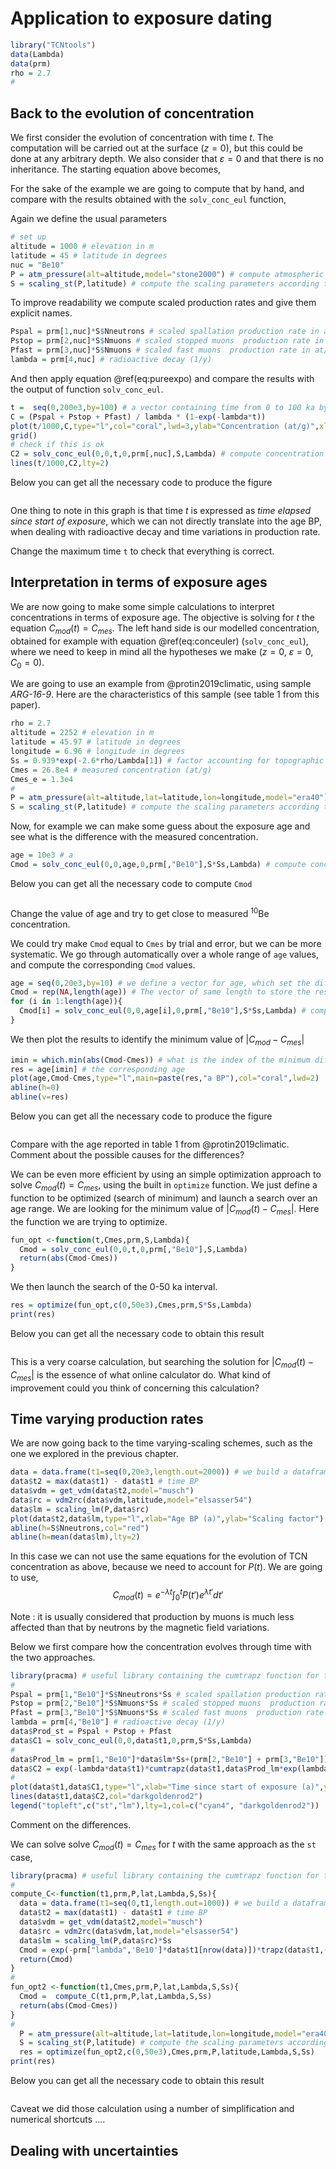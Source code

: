 # Application to exposure dating

```r
library("TCNtools")
data(Lambda)
data(prm)
rho = 2.7
#
```

## Back to the evolution of concentration

We first consider the evolution of concentration with time $t$.
The computation will be carried out at the surface ($z=0$), but this could be done at any arbitrary depth.
We also consider that $\varepsilon = 0$ and that there is no inheritance.
The starting equation above becomes, 
\begin{equation}
C(t)=\sum_i \frac{P_i}{\lambda}(1-e^{-\lambda t}) (\#eq:pureexpo)
\end{equation}

For the sake of the example we are going to compute that by hand, and compare with the results obtained with the `solv_conc_eul` function,

Again we define the usual parameters 

```r
# set up
altitude = 1000 # elevation in m
latitude = 45 # latitude in degrees
nuc = "Be10"
P = atm_pressure(alt=altitude,model="stone2000") # compute atmospheric pressure at site
S = scaling_st(P,latitude) # compute the scaling parameters according to Stone (2000)
```

To improve readability we compute scaled production rates and give them explicit names.

```r
Pspal = prm[1,nuc]*S$Nneutrons # scaled spallation production rate in at/g/y (st scaling)
Pstop = prm[2,nuc]*S$Nmuons # scaled stopped muons  production rate in at/g/y
Pfast = prm[3,nuc]*S$Nmuons # scaled fast muons  production rate in at/g/y
lambda = prm[4,nuc] # radioactive decay (1/y)
```

And then apply equation \@ref(eq:pureexpo) and compare the results with the output of function `solv_conc_eul`.

```r
t =  seq(0,200e3,by=100) # a vector containing time from 0 to 100 ka by 100 a steps
C = (Pspal + Pstop + Pfast) / lambda * (1-exp(-lambda*t))
plot(t/1000,C,type="l",col="coral",lwd=3,ylab="Concentration (at/g)",xlab="Time (ka)")
grid()
# check if this is ok
C2 = solv_conc_eul(0,0,t,0,prm[,nuc],S,Lambda) # compute concentration for pure exposure
lines(t/1000,C2,lty=2)
```

:::: {.codebox .codeimage data-latex="code"}
Below you can get all the necessary code to produce the figure
```r
```
::::

One thing to note in this graph is that time $t$ is expressed as *time elapsed since start of exposure*, which we can not directly translate into the age BP, when dealing with radioactive decay and time variations in production rate. 

:::: {.actionbox .actionimage data-latex="action"}
Change the maximum time `t` to check that everything is correct.
::::


## Interpretation in terms of exposure ages

We are now going to make some simple calculations to interpret concentrations in terms of exposure age. 
The objective is solving for $t$ the equation $C_{mod}(t) = C_{mes}$. 
The left hand side is our modelled concentration, obtained for example with equation \@ref(eq:conceuler) (`solv_conc_eul`), where we need to keep in mind all the hypotheses we make ($z=0$, $\varepsilon=0$, $C_0=0$). 

We are going to use an example from @protin2019climatic, using sample *ARG-16-9*. 
Here are the characteristics of this sample (see table 1 from this paper).

```r
rho = 2.7
altitude = 2252 # elevation in m
latitude = 45.97 # latitude in degrees
longitude = 6.96 # longitude in degrees
Ss = 0.939*exp(-2.6*rho/Lambda[1]) # factor accounting for topographic shielding and sample thickness
Cmes = 26.8e4 # measured concentration (at/g)
Cmes_e = 1.3e4
#
P = atm_pressure(alt=altitude,lat=latitude,lon=longitude,model="era40") # compute atmospheric pressure at site
S = scaling_st(P,latitude) # compute the scaling parameters according to Stone (2000)
```

Now, for example we can make some guess about the exposure age and see what is the difference with the measured concentration.

```r
age = 10e3 # a 
Cmod = solv_conc_eul(0,0,age,0,prm[,"Be10"],S*Ss,Lambda) # compute concentration
```

:::: {.codebox .codeimage data-latex="code"}
Below you can get all the necessary code to compute `Cmod`
```r
```
::::

:::: {.actionbox .actionimage data-latex="action"}
Change the value of age and try to get close to measured $^{10}$Be concentration.
::::

We could try make `Cmod` equal to `Cmes` by trial and error, but we can be more systematic. 
We go through automatically over a whole range of `age` values, and compute the corresponding `Cmod` values.

```r
age = seq(0,20e3,by=10) # we define a vector for age, which set the different explored values
Cmod = rep(NA,length(age)) # The vector of same length to store the results
for (i in 1:length(age)){
  Cmod[i] = solv_conc_eul(0,0,age[i],0,prm[,"Be10"],S*Ss,Lambda) # compute concentration
}

```

We then plot the results to identify the minimum value of $|C_{mod} - C_{mes}|$

```r
imin = which.min(abs(Cmod-Cmes)) # what is the index of the minimum difference
res = age[imin] # the corresponding age
plot(age,Cmod-Cmes,type="l",main=paste(res,"a BP"),col="coral",lwd=2)
abline(h=0)
abline(v=res)
```

:::: {.codebox .codeimage data-latex="code"}
Below you can get all the necessary code to produce the figure
```r
```
::::

:::: {.questionbox .questionimage data-latex="action"}
Compare with the age reported in table 1 from @protin2019climatic. Comment about the possible causes for the differences?
::::


We can be even more efficient by using an simple optimization approach to solve $C_{mod}(t) = C_{mes}$, using the built in `optimize` function. 
We just define a function to be optimized (search of minimum) and launch a search over an age range. 
We are looking for the minimum value of $|C_{mod}(t)-C_{mes}|$. 
Here the function we are trying to optimize.

```r
fun_opt <-function(t,Cmes,prm,S,Lambda){
  Cmod = solv_conc_eul(0,0,t,0,prm[,"Be10"],S,Lambda)
  return(abs(Cmod-Cmes))
}
```

We then launch the search of the 0-50 ka interval.

```r
res = optimize(fun_opt,c(0,50e3),Cmes,prm,S*Ss,Lambda)
print(res)
```

:::: {.codebox .codeimage data-latex="code"}
Below you can get all the necessary code to obtain this result
```r
```
::::

:::: {.questionbox .questionimage data-latex="action"}
This is a very coarse calculation, but searching the  solution for $|C_{mod}(t)-C_{mes}|$ is the essence of what online calculator do.
What kind of improvement could you think of concerning this calculation?  
::::


## Time varying production rates

We are now going back to the time varying-scaling schemes, such as the one we explored in the previous chapter.

```r
data = data.frame(t1=seq(0,20e3,length.out=2000)) # we build a dataframe to store results
data$t2 = max(data$t1) - data$t1 # time BP
data$vdm = get_vdm(data$t2,model="musch")
data$rc = vdm2rc(data$vdm,latitude,model="elsasser54")
data$lm = scaling_lm(P,data$rc)
plot(data$t2,data$lm,type="l",xlab="Age BP (a)",ylab="Scaling factor")
abline(h=S$Nneutrons,col="red")
abline(h=mean(data$lm),lty=2)
```

In this case we can not use the same equations for the evolution of TCN  concentration as above, because we need to account for $P(t)$. 
We are going to use,
$$C_{mod}(t) = e^{-\lambda t} \int_0^t P(t')e^{\lambda t'}dt'$$

Note : it is usually considered that production by muons is much less affected than that by neutrons by the magnetic field variations.

Below we first compare how the concentration evolves through time with the two approaches. 

```r
library(pracma) # useful library containing the cumtrapz function for trapezoidal integration
#
Pspal = prm[1,"Be10"]*S$Nneutrons*Ss # scaled spallation production rate in at/g/y (st scaling)
Pstop = prm[2,"Be10"]*S$Nmuons*Ss # scaled stopped muons  production rate in at/g/y
Pfast = prm[3,"Be10"]*S$Nmuons*Ss # scaled fast muons  production rate in at/g/y
lambda = prm[4,"Be10"] # radioactive decay (1/y)
data$Prod_st = Pspal + Pstop + Pfast
data$C1 = solv_conc_eul(0,0,data$t1,0,prm,S*Ss,Lambda) 
#
data$Prod_lm = prm[1,"Be10"]*data$lm*Ss+(prm[2,"Be10"] + prm[3,"Be10"])*Ss*S$Nmuons
data$C2 = exp(-lambda*data$t1)*cumtrapz(data$t1,data$Prod_lm*exp(lambda*data$t1))
#
plot(data$t1,data$C1,type="l",xlab="Time since start of exposure (a)",ylab="Concentration (at/g)",col="cyan4")
lines(data$t1,data$C2,col="darkgoldenrod2")
legend("topleft",c("st","lm"),lty=1,col=c("cyan4", "darkgoldenrod2"))
```

:::: {.questionbox .questionimage data-latex="question"}
Comment on the differences.
::::

We can solve solve $C_{mod}(t)=C_{mes}$ for $t$ with the same approach as the `st` case,

```r
library(pracma) # useful library containing the cumtrapz function for trapezoidal integration
#
compute_C<-function(t1,prm,P,lat,Lambda,S,Ss){
  data = data.frame(t1=seq(0,t1,length.out=1000)) # we build a dataframe to store results
  data$t2 = max(data$t1) - data$t1 # time BP
  data$vdm = get_vdm(data$t2,model="musch")
  data$rc = vdm2rc(data$vdm,lat,model="elsasser54")
  data$lm = scaling_lm(P,data$rc)*Ss
  Cmod = exp(-prm["lambda",'Be10']*data$t1[nrow(data)])*trapz(data$t1,(prm[1,"Be10"]*data$lm+(prm[2,"Be10"] + prm[3,"Be10"])*S$Nmuons)*(exp(prm["lambda",'Be10']*data$t1)))
  return(Cmod)
}
#
fun_opt2 <-function(t1,Cmes,prm,P,lat,Lambda,S,Ss){
  Cmod =  compute_C(t1,prm,P,lat,Lambda,S,Ss)
  return(abs(Cmod-Cmes))
}
#
  P = atm_pressure(alt=altitude,lat=latitude,lon=longitude,model="era40") # compute atmospheric pressure at site
  S = scaling_st(P,latitude) # compute the scaling parameters according to Stone (2000)
  res = optimize(fun_opt2,c(0,50e3),Cmes,prm,P,latitude,Lambda,S,Ss)
print(res)
```

:::: {.codebox .codeimage data-latex="code"}
Below you can get all the necessary code to obtain this result
```r
```
::::


Caveat we did those calculation using a number of simplification and numerical shortcuts ....

## Dealing with uncertainties